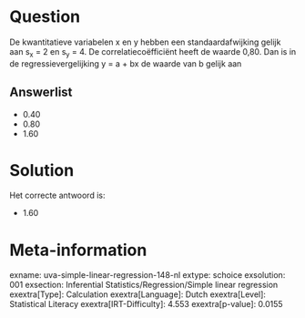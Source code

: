 Question
========

De kwantitatieve variabelen x en y hebben een standaardafwijking gelijk
aan s~x~ = 2 en s~y~ = 4. De correlatiecoëfficiënt heeft de waarde 0,80.
Dan is in de regressievergelijking y = a + bx de waarde van b gelijk aan

Answerlist
----------

* 0.40
* 0.80
* 1.60

Solution
========

Het correcte antwoord is: 

* 1.60

Meta-information
================
exname: uva-simple-linear-regression-148-nl
extype: schoice
exsolution: 001
exsection: Inferential Statistics/Regression/Simple linear regression
exextra[Type]: Calculation
exextra[Language]: Dutch
exextra[Level]: Statistical Literacy
exextra[IRT-Difficulty]: 4.553
exextra[p-value]: 0.0155
